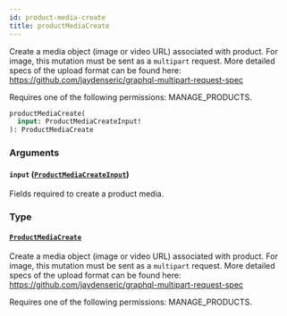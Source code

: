 ```yaml
---
id: product-media-create
title: productMediaCreate
---
```



Create a media object (image or video URL) associated with product. For image, this mutation must be sent as a `multipart` request. More detailed specs of the upload format can be found here: https://github.com/jaydenseric/graphql-multipart-request-spec 

Requires one of the following permissions: MANAGE_PRODUCTS.

```graphql
productMediaCreate(
  input: ProductMediaCreateInput!
): ProductMediaCreate
```


### Arguments

#### `input` ([`ProductMediaCreateInput`](../../../developer/api-reference/inputs/product-media-create-input))

Fields required to create a product media.


### Type

#### [`ProductMediaCreate`](../../../developer/api-reference/objects/product-media-create) 

Create a media object (image or video URL) associated with product. For image, this mutation must be sent as a `multipart` request. More detailed specs of the upload format can be found here: https://github.com/jaydenseric/graphql-multipart-request-spec 

Requires one of the following permissions: MANAGE_PRODUCTS.




